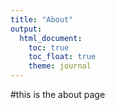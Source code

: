```yaml
---
title: "About"
output: 
  html_document:
    toc: true
    toc_float: true
    theme: journal
---
```



#this is the about page


